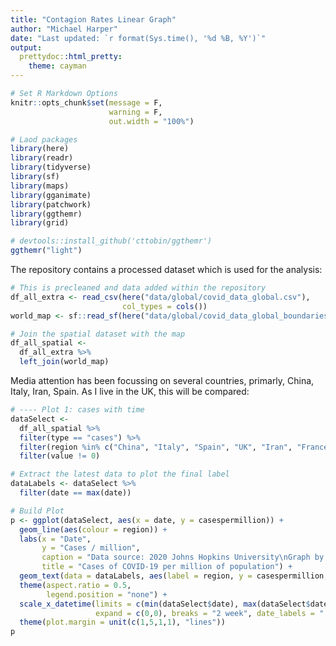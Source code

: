```yaml
---
title: "Contagion Rates Linear Graph"
author: "Michael Harper"
date: "Last updated: `r format(Sys.time(), '%d %B, %Y')`"
output: 
  prettydoc::html_pretty:
    theme: cayman
---
```


```r
# Set R Markdown Options
knitr::opts_chunk$set(message = F, 
                      warning = F, 
                      out.width = "100%")
```


```r
# Laod packages
library(here)
library(readr)
library(tidyverse)
library(sf)
library(maps)
library(gganimate)
library(patchwork)
library(ggthemr)
library(grid)

# devtools::install_github('cttobin/ggthemr')
ggthemr("light")
```

The repository contains a processed dataset which is used for the analysis:

```r
# This is precleaned and data added within the repository
df_all_extra <- read_csv(here("data/global/covid_data_global.csv"),
                         col_types = cols())
world_map <- sf::read_sf(here("data/global/covid_data_global_boundaries.geojson"))

# Join the spatial dataset with the map
df_all_spatial <- 
  df_all_extra %>%
  left_join(world_map)
```

Media attention has been focussing on several countries, primarly, China, Italy, Iran, Spain. As I live in the UK, this will be compared:

```r
# ---- Plot 1: cases with time
dataSelect <- 
  df_all_spatial %>% 
  filter(type == "cases") %>%
  filter(region %in% c("China", "Italy", "Spain", "UK", "Iran", "France")) %>%
  filter(value != 0)

# Extract the latest data to plot the final label
dataLabels <- dataSelect %>%
  filter(date == max(date))

# Build Plot
p <- ggplot(dataSelect, aes(x = date, y = casespermillion)) +
  geom_line(aes(colour = region)) +
  labs(x = "Date",
       y = "Cases / million",
       caption = "Data source: 2020 Johns Hopkins University\nGraph by Michael Harper 2020",
       title = "Cases of COVID-19 per million of population") +
  geom_text(data = dataLabels, aes(label = region, y = casespermillion, colour = region), x = max(dataLabels$date), hjust = -.1, direction = "y", vjust = 0) +
  theme(aspect.ratio = 0.5,
        legend.position = "none") +
  scale_x_datetime(limits = c(min(dataSelect$date), max(dataSelect$date) + lubridate::ddays(6)), 
                   expand = c(0,0), breaks = "2 week", date_labels = " %d %B") +
  theme(plot.margin = unit(c(1,5,1,1), "lines")) 
p

```
